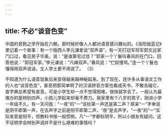 ```yaml
---
---
---
```

title: 不必“谈音色变”
---




中国的音韵之学开始在六朝。那时候好像人人都对语音感兴趣似的。《洛阳伽蓝记》里记着一个故事：有一个陇西人李元谦爱说“双声语”，有一天打冠军将军郭文远家门口过，看见房子华美，说：“是谁第宅过佳？”郭家一个丫鬟叫春风的在门口，回答他说：“郭冠军家。”李元谦说：“凡婢双声。”春风说：“伫奴慢骂。”连一个丫鬟也懂得用双声说话，文人学士更不用说了。 〔3〕

不知道为什么语音现象后来变得越来越神秘起来。到了现在，连许多从事语文工作的人也“谈音色变”，甚至把那简单明了的汉语拼音方案也看成天书，不敢去碰它，查字典总希望有直音。可是小学生却一点不觉得困难，很快就学会了。一般认为最难办的是辨别四声，小孩儿学起来却毫不费力。我家里有个八岁的孩子，刚进小学一年级不久，有一天问我：“一夜”的“一”该标第一声还是第二声？原来“一”字单说是阴平即第一声，在去声字之前是阳平即第二声，“夜”是去声字，“一夜”的“一”实际发音是阳平，但教科书按一般惯例，凡“一”字都标阴平，所以小朋友有疑问。这不证明学会辨别声调并不是什么艰难的事情吗？